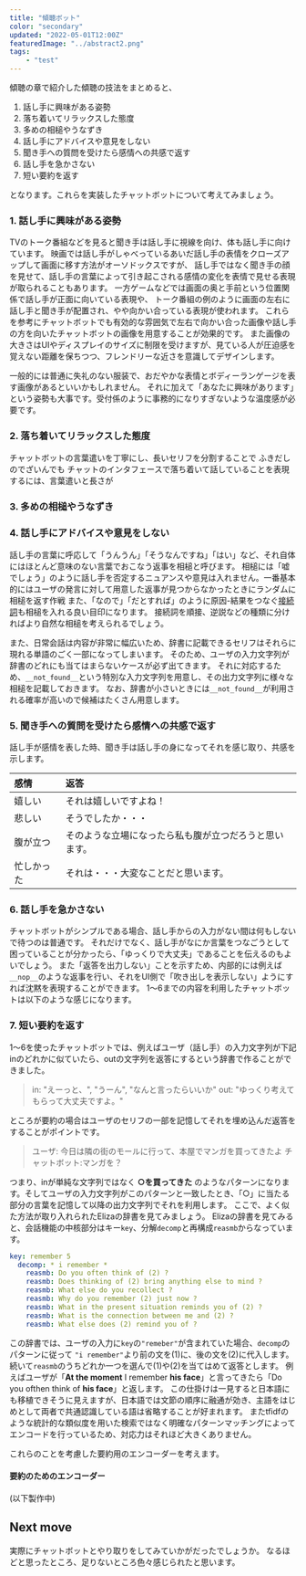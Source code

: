 ```yaml
---
title: "傾聴ボット"
color: "secondary"
updated: "2022-05-01T12:00Z"
featuredImage: "../abstract2.png"
tags: 
    - "test"
---
```



傾聴の章で紹介した傾聴の技法をまとめると、

1. 話し手に興味がある姿勢
2. 落ち着いてリラックスした態度
3. 多めの相槌やうなずき
4. 話し手にアドバイスや意見をしない
5. 聞き手への質問を受けたら感情への共感で返す
6. 話し手を急かさない
7. 短い要約を返す
    
となります。これらを実装したチャットボットについて考えてみましょう。

### 1. 話し手に興味がある姿勢

TVのトーク番組などを見ると聞き手は話し手に視線を向け、体も話し手に向けています。
映画では話し手がしゃべっているあいだ話し手の表情をクローズアップして画面に移す方法がオーソドックスですが、
話し手ではなく聞き手の顔を見せて、話し手の言葉によって引き起こされる感情の変化を表情で見せる表現が取られることもあります。
一方ゲームなどでは画面の奥と手前という位置関係で話し手が正面に向いている表現や、
トーク番組の例のように画面の左右に話し手と聞き手が配置され、やや向かい合っている表現が使われます。
これらを参考にチャットボットでも有効的な雰囲気で左右で向かい合った画像や話し手の方を向いたチャットボットの画像を用意することが効果的です。
また画像の大きさはUIやディスプレイのサイズに制限を受けますが、見ている人が圧迫感を覚えない距離を保ちつつ、フレンドリーな近さを意識してデザインします。

一般的には普通に失礼のない服装で、おだやかな表情とボディーランゲージを表す画像があるといいかもしれません。
それに加えて「あなたに興味があります」という姿勢も大事です。受付係のように事務的になりすぎないような温度感が必要です。

### 2. 落ち着いてリラックスした態度

チャットボットの言葉遣いを丁寧にし、長いセリフを分割することで
ふきだしのでざいんでも
チャットのインタフェースで落ち着いて話していることを表現するには、言葉遣いと長さが

### 3. 多めの相槌やうなずき
### 4. 話し手にアドバイスや意見をしない

話し手の言葉に呼応して「うんうん」「そうなんですね」「はい」など、それ自体にはほとんど意味のない言葉でおこなう返事を相槌と呼びます。
相槌には「嘘でしょう」のように話し手を否定するニュアンスや意見は入れません。一番基本的にはユーザの発言に対して用意した返事が見つからなかったときにランダムに相槌を返す作戦
また、「なので」「だとすれば」のように原因-結果をつなぐ[接続詞](https://ja.wikipedia.org/wiki/%E6%8E%A5%E7%B6%9A%E8%A9%9E)も相槌を入れる良い目印になります。
接続詞を順接、逆説などの種類に分ければより自然な相槌を考えられるでしょう。
 
また、日常会話は内容が非常に幅広いため、辞書に記載できるセリフはそれらに現れる単語のごく一部になってしまいます。
そのため、ユーザの入力文字列が辞書のどれにも当てはまらないケースが必ず出てきます。
それに対応するため、`__not_found__`という特別な入力文字列を用意し、その出力文字列に様々な相槌を記載しておきます。
なお、辞書が小さいときには`__not_found__`が利用される確率が高いので候補はたくさん用意します。

### 5. 聞き手への質問を受けたら感情への共感で返す

話し手が感情を表した時、聞き手は話し手の身になってそれを感じ取り、共感を示します。

| 感情 | 返答 |
| :--  | :-- |
| 嬉しい | それは嬉しいですよね！ |
| 悲しい | そうでしたか・・・|
| 腹が立つ | そのような立場になったら私も腹が立つだろうと思います。|
| 忙しかった| それは・・・大変なことだと思います。|

### 6. 話し手を急かさない

チャットボットがシンプルである場合、話し手からの入力がない間は何もしないで待つのは普通です。
それだけでなく、話し手がなにか言葉をつなごうとして困っていることが分かったら、「ゆっくりで大丈夫」であることを伝えるのもよいでしょう。
また「返答を出力しない」ことを示すため、内部的には例えば `__nop__`のような返事を行い、それをUI側で「吹き出しを表示しない」ようにすれば沈黙を表現することができます。
1〜6までの内容を利用したチャットボットは以下のような感じになります。

<Chatbot source='/chatbot/prompter'/>

### 7. 短い要約を返す

1〜6を使ったチャットボットでは、例えばユーザ（話し手）の入力文字列が下記inのどれかに似ていたら、outの文字列を返答にするという辞書で作ることができました。

> in: "えーっと、", "うーん", "なんと言ったらいいか"
> out: "ゆっくり考えてもらって大丈夫ですよ。"

ところが要約の場合はユーザのセリフの一部を記憶してそれを埋め込んだ返答をすることがポイントです。

> ユーザ: 今日は隣の街のモールに行って、本屋でマンガを買ってきたよ
> チャットボット:マンガを？

つまり、inが単純な文字列ではなく **○を買ってきた** のようなパターンになります。そしてユーザの入力文字列がこのパターンと一致したとき、「○」に当たる部分の言葉を記憶して以降の出力文字列でそれを利用します。
ここで、よく似た方法が取り入れられたElizaの辞書を見てみましょう。
Elizaの辞書を見てみると、会話機能の中核部分はキー`key`、分解`decomp`と再構成`reasmb`からなっています。

```yaml
key: remember 5
  decomp: * i remember *
    reasmb: Do you often think of (2) ?
    reasmb: Does thinking of (2) bring anything else to mind ?
    reasmb: What else do you recollect ?
    reasmb: Why do you remember (2) just now ?
    reasmb: What in the present situation reminds you of (2) ?
    reasmb: What is the connection between me and (2) ?
    reasmb: What else does (2) remind you of ?
```

この辞書では、ユーザの入力に`key`の`"remeber"`が含まれていた場合、`decomp`のパターンに従って `"i remember"`より前の文を(1)に、後の文を(2)に代入します。
続いて`reasmb`のうちどれか一つを選んで(1)や(2)を当てはめて返答とします。
例えばユーザが「**At the moment** I remember **his face**」と言ってきたら「Do you ofthen think of **his face**」と返します。
この仕掛けは一見すると日本語にも移植できそうに見えますが、日本語では文節の順序に融通が効き、主語をはじめとして両者で共通認識している語は省略することが好まれます。
またtfidfのような統計的な類似度を用いた検索ではなく明確なパターンマッチングによってエンコードを行っているため、対応力はそれほど大きくありません。

これらのことを考慮した要約用のエンコーダーを考えます。

#### 要約のためのエンコーダー

(以下製作中)

## Next move

実際にチャットボットとやり取りをしてみていかがだったでしょうか。
なるほどと思ったところ、足りないところ色々感じられたと思います。
